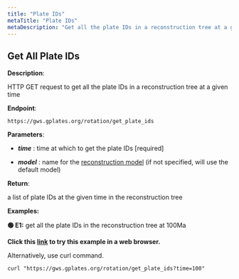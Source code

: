 ```yaml
---
title: "Plate IDs"
metaTitle: "Plate IDs"
metaDescription: "Get all the plate IDs in a reconstruction tree at a given time"
---
```


## Get All Plate IDs

**Description**:

HTTP GET request to get all the plate IDs in a reconstruction tree at a given time

**Endpoint**:

    https://gws.gplates.org/rotation/get_plate_ids

**Parameters**:

- ***time*** : time at which to get the plate IDs [required]

- ***model*** : name for the [reconstruction model](/models) (if not specified, will use the default model)

**Return**:

a list of plate IDs at the given time in the reconstruction tree

**Examples:** 

**&#128994; E1:** get all the plate IDs in the reconstruction tree at 100Ma

**Click this [link](https://gws.gplates.org/rotation/get_plate_ids?time=100) to try this example in a web browser.**

Alternatively, use curl command.

```shell
curl "https://gws.gplates.org/rotation/get_plate_ids?time=100"
```

